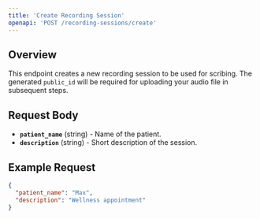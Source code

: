 ```yaml
---
title: 'Create Recording Session'
openapi: 'POST /recording-sessions/create'
---
```


## Overview
This endpoint creates a new recording session to be used for scribing. The generated <code>public_id</code> will be required for uploading your audio file in subsequent steps.

## Request Body
- **`patient_name`** (string) - Name of the patient.
- **`description`** (string) - Short description of the session.

## Example Request
```json
{
  "patient_name": "Max",
  "description": "Wellness appointment"
}

